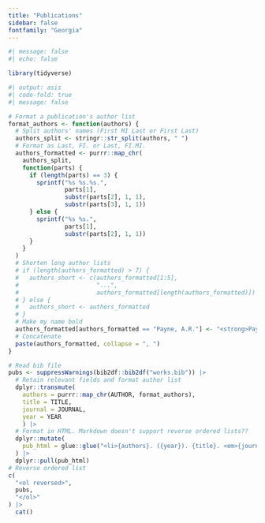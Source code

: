 ```yaml
---
title: "Publications"
sidebar: false 
fontfamily: "Georgia"
---
```


```r
#| message: false
#| echo: false

library(tidyverse)
```

```r
#| output: asis
#| code-fold: true
#| message: false

# Format a publication's author list
format_authors <- function(authors) {
  # Split authors' names (First MI Last or First Last)
  authors_split <- stringr::str_split(authors, " ")
  # Format as Last, FI. or Last, FI.MI.
  authors_formatted <- purrr::map_chr(
    authors_split,
    function(parts) {
      if (length(parts) == 3) {
        sprintf("%s %s.%s.", 
                parts[1], 
                substr(parts[2], 1, 1), 
                substr(parts[3], 1, 1))
      } else {
        sprintf("%s %s.", 
                parts[1], 
                substr(parts[2], 1, 1))
      }
    }
  )
  # Shorten long author lists
  # if (length(authors_formatted) > 7) {
  #   authors_short <- c(authors_formatted[1:5], 
  #                      "...", 
  #                      authors_formatted[length(authors_formatted)])
  # } else {
  #   authors_short <- authors_formatted
  # }
  # Make my name bold
  authors_formatted[authors_formatted == "Payne, A.R."] <- "<strong>Payne, A.R.</strong>"
  # Concatenate
  paste(authors_formatted, collapse = ", ")
}

# Read bib file
pubs <- suppressWarnings(bib2df::bib2df("works.bib")) |>
  # Retain relevant fields and format author list
  dplyr::transmute(
    authors = purrr::map_chr(AUTHOR, format_authors),
    title = TITLE,
    journal = JOURNAL,
    year = YEAR
    ) |>
  # Format in HTML. Markdown doesn't support reverse ordered lists??
  dplyr::mutate(
    pub_html = glue::glue("<li>{authors}. ({year}). {title}. <em>{journal}</em>.")
  ) |>
  dplyr::pull(pub_html)
# Reverse ordered list
c(
  "<ol reversed>",
  pubs,
  "</ol>"
) |>
  cat()

```
